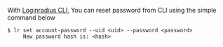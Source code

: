With [Loginradius CLI](https://github.com/LoginRadius/lr-cli/), You can reset password from CLI using the simple command below

   ```shell
   $ lr set account-password --uid <uid> --password <password>
		New password hash is: <hash>
   ```